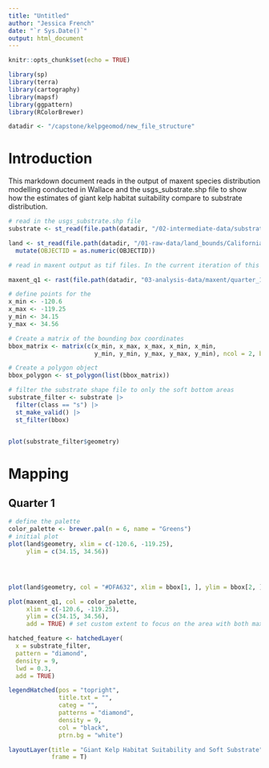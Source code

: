 ```yaml
---
title: "Untitled"
author: "Jessica French"
date: "`r Sys.Date()`"
output: html_document
---
```


```r
knitr::opts_chunk$set(echo = TRUE)
```

```r
library(sp)
library(terra)
library(cartography)
library(mapsf)
library(ggpattern)
library(RColorBrewer)

datadir <- "/capstone/kelpgeomod/new_file_structure"
```

# Introduction

This markdown document reads in the output of maxent species distribution modelling conducted in Wallace and the usgs_substrate.shp file to show how the estimates of giant kelp habitat suitability compare to substrate distribution. 

```r
# read in the usgs_substrate.shp file 
substrate <- st_read(file.path(datadir, "/02-intermediate-data/substrate/usgs_substrate_shape/usgs_substrate.shp"))

land <- st_read(file.path(datadir, "/01-raw-data/land_bounds/California_County_Boundaries/cnty19_1.shp")) |> 
  mutate(OBJECTID = as.numeric(OBJECTID))

# read in maxent output as tif files. In the current iteration of this project there are four tif files, one for each quarter. 

maxent_q1 <- rast(file.path(datadir, "03-analysis-data/maxent/quarter_1/results/Macrocystis_pyrifera_cloglog.tif"))
```

```r
# define points for the 
x_min <- -120.6
x_max <- -119.25
y_min <- 34.15
y_max <- 34.56

# Create a matrix of the bounding box coordinates
bbox_matrix <- matrix(c(x_min, x_max, x_max, x_min, x_min,
                        y_min, y_min, y_max, y_max, y_min), ncol = 2, byrow = TRUE)

# Create a polygon object
bbox_polygon <- st_polygon(list(bbox_matrix))

# filter the substrate shape file to only the soft bottom areas
substrate_filter <- substrate |> 
  filter(class == "s") |> 
  st_make_valid() |> 
  st_filter(bbox)


plot(substrate_filter$geometry)
```

# Mapping

## Quarter 1



```r
# define the palette
color_palette <- brewer.pal(n = 6, name = "Greens")
# initial plot
plot(land$geometry, xlim = c(-120.6, -119.25), 
     ylim = c(34.15, 34.56))




plot(land$geometry, col = "#DFA632", xlim = bbox[1, ], ylim = bbox[2, ])

plot(maxent_q1, col = color_palette, 
     xlim = c(-120.6, -119.25), 
     ylim = c(34.15, 34.56), 
     add = TRUE) # set custom extent to focus on the area with both maxent output and substrate values. 

hatched_feature <- hatchedLayer(
  x = substrate_filter,
  pattern = "diamond",
  density = 9,
  lwd = 0.3,
  add = TRUE)

legendHatched(pos = "topright",
              title.txt = "",
              categ = "",
              patterns = "diamond",
              density = 9,
              col = "black",
              ptrn.bg = "white")

layoutLayer(title = "Giant Kelp Habitat Suitability and Soft Substrate",
            frame = T)

```

